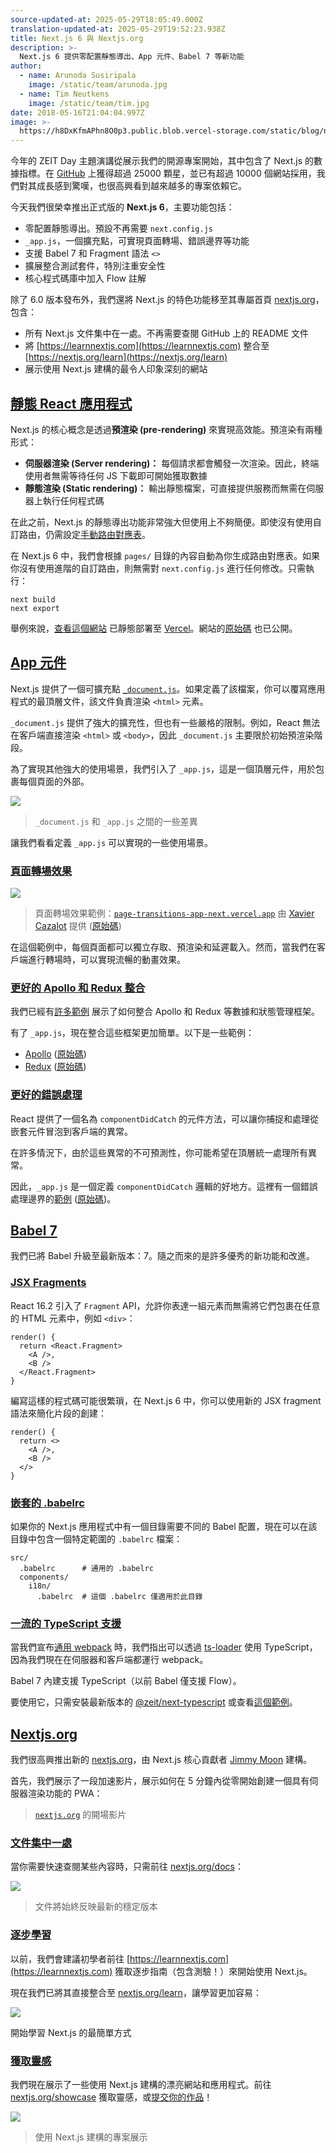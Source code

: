 ```yaml
---
source-updated-at: 2025-05-29T18:05:49.000Z
translation-updated-at: 2025-05-29T19:52:23.938Z
title: Next.js 6 與 Nextjs.org
description: >-
  Next.js 6 提供零配置靜態導出、App 元件、Babel 7 等新功能
author:
  - name: Arunoda Susiripala
    image: /static/team/arunoda.jpg
  - name: Tim Neutkens
    image: /static/team/tim.jpg
date: 2018-05-16T21:04:04.997Z
image: >-
  https://h8DxKfmAPhn8O0p3.public.blob.vercel-storage.com/static/blog/next-6/twitter-card.png
---
```


今年的 ZEIT Day 主題演講從展示我們的開源專案開始，其中包含了 Next.js 的數據指標。在 [GitHub](https://github.com/vercel/next.js) 上獲得超過 25000 顆星，並已有超過 10000 個網站採用，我們對其成長感到驚嘆，也很高興看到越來越多的專案依賴它。

今天我們很榮幸推出正式版的 **Next.js 6**，主要功能包括：

*   零配置靜態導出。預設不再需要 `next.config.js`
*   `_app.js`，一個擴充點，可實現頁面轉場、錯誤邊界等功能
*   支援 Babel 7 和 Fragment 語法 `<>`
*   擴展整合測試套件，特別注重安全性
*   核心程式碼庫中加入 Flow 註解

除了 6.0 版本發布外，我們還將 Next.js 的特色功能移至其專屬首頁 [nextjs.org](https://nextjs.org)，包含：

*   所有 Next.js 文件集中在一處。不再需要查閱 GitHub 上的 README 文件
*   將 [https://learnnextjs.com](https://learnnextjs.com) 整合至 [https://nextjs.org/learn](https://nextjs.org/learn)
*   展示使用 Next.js 建構的最令人印象深刻的網站

[靜態 React 應用程式](#static-react-applications)
-------------------------------------------------------

Next.js 的核心概念是透過**預渲染 (pre-rendering)** 來實現高效能。預渲染有兩種形式：

*   **伺服器渲染 (Server rendering)：** 每個請求都會觸發一次渲染。因此，終端使用者無需等待任何 JS 下載即可開始獲取數據
*   **靜態渲染 (Static rendering)：** 輸出靜態檔案，可直接提供服務而無需在伺服器上執行任何程式碼

在此之前，Next.js 的靜態導出功能非常強大但使用上不夠簡便。即使沒有使用自訂路由，仍需設定[手動路由對應表](/docs#static-html-export)。

在 Next.js 6 中，我們會根據 `pages/` 目錄的內容自動為你生成路由對應表。如果你沒有使用進階的自訂路由，則無需對 `next.config.js` 進行任何修改。只需執行：

```
next build
next export
```

舉例來說，[查看這個網站](https://out-khozebgbnl.now.sh/) 已靜態部署至 [Vercel](https://vercel.com)。網站的[原始碼](https://github.com/vercel/next.js/tree/canary/examples/basic-css) 也已公開。

[App 元件](#app-component)
-------------------------------

Next.js 提供了一個可擴充點 [`_document.js`](https://github.com/vercel/next.js#custom-document)。如果定義了該檔案，你可以覆寫應用程式的最頂層文件，該文件負責渲染 `<html>` 元素。

`_document.js` 提供了強大的擴充性，但也有一些嚴格的限制。例如，React 無法在客戶端直接渲染 `<html>` 或 `<body>`，因此 `_document.js` 主要限於初始預渲染階段。

為了實現其他強大的使用場景，我們引入了 `_app.js`，這是一個頂層元件，用於包裹每個頁面的外部。

![](https://h8DxKfmAPhn8O0p3.public.blob.vercel-storage.com/static/blog/next-6/document-app-differences.png)

> `_document.js` 和 `_app.js` 之間的一些差異

讓我們看看定義 `_app.js` 可以實現的一些使用場景。

### [頁面轉場效果](#page-transitions)

![](https://h8DxKfmAPhn8O0p3.public.blob.vercel-storage.com/static/blog/next-6/page-transitions.png)

> 頁面轉場效果範例：[`page-transitions-app-next.vercel.app`](https://page-transitions-app-next.vercel.app) 由 [Xavier Cazalot](https://github.com/xavczen%22) 提供 ([原始碼](https://github.com/xavczen/nextjs-page-transitions))

在這個範例中，每個頁面都可以獨立存取、預渲染和延遲載入。然而，當我們在客戶端進行轉場時，可以實現流暢的動畫效果。

### [更好的 Apollo 和 Redux 整合](#better-apollo-and-redux-integration)

我們已經有[許多範例](https://github.com/vercel/next.js/tree/canary/examples) 展示了如何整合 Apollo 和 Redux 等數據和狀態管理框架。

有了 `_app.js`，現在整合這些框架更加簡單。以下是一些範例：

*   [Apollo](https://apollo-app-next.vercel.app) ([原始碼](https://github.com/vercel/next.js/tree/canary/examples/with-apollo))
*   [Redux](https://redux-app-next.vercel.app) ([原始碼](https://github.com/vercel/next.js/tree/canary/examples/with-redux))

### [更好的錯誤處理](#better-error-handling)

React 提供了一個名為 `componentDidCatch` 的元件方法，可以讓你捕捉和處理從嵌套元件冒泡到客戶端的異常。

在許多情況下，由於這些異常的不可預測性，你可能希望在頂層統一處理所有異常。

因此，`_app.js` 是一個定義 `componentDidCatch` 邏輯的好地方。這裡有一個錯誤處理邊界的[範例](https://error-app-next.vercel.app) ([原始碼](https://github.com/vercel/next.js/tree/canary/examples/with-componentdidcatch))。

[Babel 7](#babel-7)
-------------------

我們已將 Babel 升級至最新版本：7。隨之而來的是許多優秀的新功能和改進。

### [JSX Fragments](#jsx-fragments)

React 16.2 引入了 `Fragment` API，允許你表達一組元素而無需將它們包裹在任意的 HTML 元素中，例如 `<div>`：

```
render() {
  return <React.Fragment>
    <A />,
    <B />
  </React.Fragment>
}
```

編寫這樣的程式碼可能很繁瑣，在 Next.js 6 中，你可以使用新的 JSX fragment 語法來簡化片段的創建：

```
render() {
  return <>
    <A />,
    <B />
  </>
}
```

### [嵌套的 .babelrc](#nested-babelrc)

如果你的 Next.js 應用程式中有一個目錄需要不同的 Babel 配置，現在可以在該目錄中包含一個特定範圍的 `.babelrc` 檔案：

```
src/
  .babelrc      # 通用的 .babelrc
  components/
    i18n/
      .babelrc  # 這個 .babelrc 僅適用於此目錄
```

### [一流的 TypeScript 支援](#first-class-typescript-support)

當我們宣布[通用 webpack](/blog/next-5) 時，我們指出可以透過 [ts-loader](https://github.com/TypeStrong/ts-loader) 使用 TypeScript，因為我們現在在伺服器和客戶端都運行 webpack。

Babel 7 內建支援 TypeScript（以前 Babel 僅支援 Flow）。

要使用它，只需安裝最新版本的 [@zeit/next-typescript](https://github.com/vercel/next-plugins/tree/master/packages/next-typescript/#readme) 或查看[這個範例](https://github.com/vercel/next.js/tree/canary/examples/with-typescript)。

[Nextjs.org](#nextjsorg)
------------------------

我們很高興推出新的 [nextjs.org](https://nextjs.org)，由 Next.js 核心貢獻者 [Jimmy Moon](https://twitter.com/ragingwind) 建構。

首先，我們展示了一段加速影片，展示如何在 5 分鐘內從零開始創建一個具有伺服器渲染功能的 PWA：

> [`nextjs.org`](https://nextjs.org/) 的開場影片

### [文件集中一處](#one-place-for-our-documentation)

當你需要快速查閱某些內容時，只需前往 [nextjs.org/docs](/docs)：

![](https://h8DxKfmAPhn8O0p3.public.blob.vercel-storage.com/static/blog/next-6/docs.png)

> 文件將始終反映最新的穩定版本

### [逐步學習](#learn-step-by-step)

以前，我們會建議初學者前往 [https://learnnextjs.com](https://learnnextjs.com) 獲取逐步指南（包含測驗！）來開始使用 Next.js。

現在我們已將其直接整合至 [nextjs.org/learn](https://nextjs.org/learn)，讓學習更加容易：

![](https://h8DxKfmAPhn8O0p3.public.blob.vercel-storage.com/static/blog/next-6/learn.png)

開始學習 Next.js 的最簡單方式

### [獲取靈感](#get-inspired)

我們現在展示了一些使用 Next.js 建構的漂亮網站和應用程式。前往 [nextjs.org/showcase](https://nextjs.org/showcase) 獲取靈感，或[提交你的作品](https://github.com/vercel/next.js/issues/new?template=4.Nextjs.org_showcase.md)！

![](https://h8DxKfmAPhn8O0p3.public.blob.vercel-storage.com/static/blog/next-6/showcase.png)

> 使用 Next.js 建構的專案展示